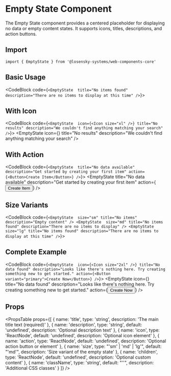 
# Empty State Component

The Empty State component provides a centered placeholder for displaying no data or empty content states. It supports icons, titles, descriptions, and action buttons.

## Import

```tsx
import { EmptyState } from '@losensky-systems/web-components-core'
```

## Basic Usage

<CodeBlock code={`<EmptyState 
  title="No items found"
  description="There are no items to display at this time"
/>`}>
  <EmptyState 
    title="No items found"
    description="There are no items to display at this time"
  />
</CodeBlock>

## With Icon

<CodeBlock code={`<EmptyState 
  icon={<Icon size="xl" />}
  title="No results"
  description="We couldn't find anything matching your search"
/>`}>
  <EmptyState 
    icon={<Icon size="xl" />}
    title="No results"
    description="We couldn't find anything matching your search"
  />
</CodeBlock>

## With Action

<CodeBlock code={`<EmptyState 
  title="No data available"
  description="Get started by creating your first item"
  action={<Button>Create Item</Button>}
/>`}>
  <EmptyState 
    title="No data available"
    description="Get started by creating your first item"
    action={<Button>Create Item</Button>}
  />
</CodeBlock>

## Size Variants

<CodeBlock code={`<EmptyState 
  size="sm"
  title="No items"
  description="Empty content"
/>
<EmptyState 
  size="md"
  title="No items found"
  description="There are no items to display"
/>
<EmptyState 
  size="lg"
  title="No items found"
  description="There are no items to display at this time"
/>`}>
  <div style={{ marginBottom: '2rem' }}>
    <EmptyState 
      size="sm"
      title="No items"
      description="Empty content"
    />
  </div>
  <div style={{ marginBottom: '2rem' }}>
    <EmptyState 
      size="md"
      title="No items found"
      description="There are no items to display"
    />
  </div>
  <div>
    <EmptyState 
      size="lg"
      title="No items found"
      description="There are no items to display at this time"
    />
  </div>
</CodeBlock>

## Complete Example

<CodeBlock code={`<EmptyState 
  icon={<Icon size="2xl" />}
  title="No data found"
  description="Looks like there's nothing here. Try creating something new to get started."
  action={<Button variant="primary">Create Now</Button>}
/>`}>
  <EmptyState 
    icon={<Icon size="2xl" />}
    title="No data found"
    description="Looks like there's nothing here. Try creating something new to get started."
    action={<Button variant="primary">Create Now</Button>}
  />
</CodeBlock>

## Props

<PropsTable props={[
  { name: 'title', type: 'string', description: 'The main title text (required)' },
  { name: 'description', type: 'string', default: 'undefined', description: 'Optional description text' },
  { name: 'icon', type: 'ReactNode', default: 'undefined', description: 'Optional icon element' },
  { name: 'action', type: 'ReactNode', default: 'undefined', description: 'Optional action button or element' },
  { name: 'size', type: "'sm' | 'md' | 'lg'", default: "'md'", description: 'Size variant of the empty state' },
  { name: 'children', type: 'ReactNode', default: 'undefined', description: 'Optional custom content' },
  { name: 'className', type: 'string', default: "''", description: 'Additional CSS classes' }
]} />

